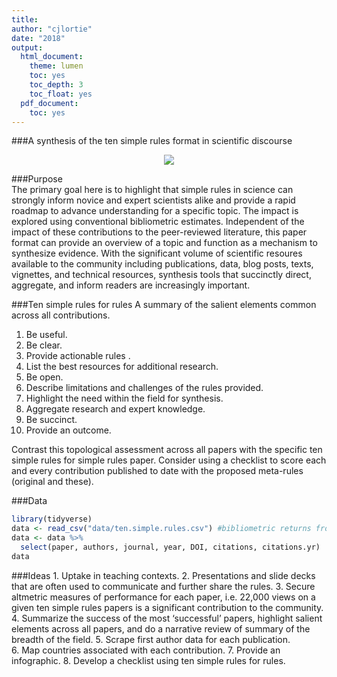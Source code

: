 ```yaml
---
title:
author: "cjlortie"
date: "2018"
output:
  html_document:
    theme: lumen
    toc: yes
    toc_depth: 3
    toc_float: yes
  pdf_document:
    toc: yes
---
```

###A synthesis of the ten simple rules format in scientific discourse
<br>

<center>
![](./10.jpg)
</center>  

###Purpose  
The primary goal here is to highlight that simple rules in science can strongly inform novice and expert scientists alike and provide a rapid roadmap to advance understanding for a specific topic.  The impact is explored using conventional bibliometric estimates.  Independent of the impact of these contributions to the peer-reviewed literature, this paper format can provide an overview of a topic and function as a mechanism to synthesize evidence.  With the significant volume of scientific resoures available to the community including publications, data, blog posts, texts, vignettes, and technical resources, synthesis tools that succinctly direct, aggregate, and inform readers are increasingly important. 

###Ten simple rules for rules
A summary of the salient elements common across all contributions.  

1. Be useful.
2. Be clear.
3. Provide actionable rules .
4. List the best resources for additional research.
5. Be open.
6. Describe limitations and challenges of the rules provided.
7. Highlight the need within the field for synthesis.
8. Aggregate research and expert knowledge.
9. Be succinct.
10. Provide an outcome.

Contrast this topological assessment across all papers with the specific ten simple rules for simple rules paper. Consider using a checklist to score each and every contribution published to date with the proposed meta-rules (original and these).

###Data
```r
library(tidyverse)
data <- read_csv("data/ten.simple.rules.csv") #bibliometric returns from the Web of Science
data <- data %>%
  select(paper, authors, journal, year, DOI, citations, citations.yr)
data

```

###Ideas
1. Uptake in teaching contexts.
2. Presentations and slide decks that are often used to communicate and further share the rules.
3. Secure altmetric measures of performance for each paper, i.e. 22,000 views on a given ten simple rules papers is a significant contribution to the community.
4. Summarize the success of the most 'successful' papers, highlight salient elements across all papers, and do a narrative review of summary of the breadth of the field.
5. Scrape first author data for each publication.  
6. Map countries associated with each contribution.
7. Provide an infographic.
8. Develop a checklist using ten simple rules for rules.
